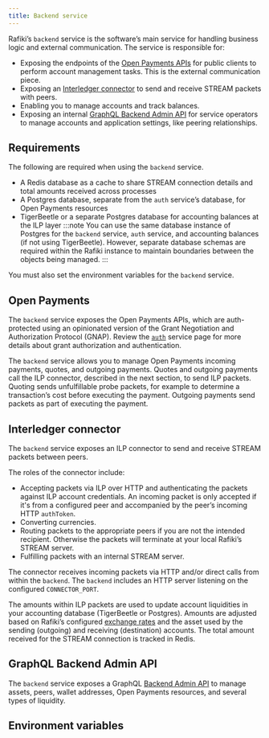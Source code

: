 ```yaml
---
title: Backend service
---
```



Rafiki’s <LinkOut href="https://github.com/interledger/rafiki/tree/main/packages/backend">`backend`</LinkOut> service is the software’s main service for handling business logic and external communication. The service is responsible for:

- Exposing the endpoints of the [Open Payments APIs](#open-payments) for public clients to perform account management tasks. This is the external communication piece.
- Exposing an [Interledger connector](#interledger-connector) to send and receive STREAM packets with peers.
- Enabling you to manage accounts and track balances.
- Exposing an internal [GraphQL Backend Admin API](#graphql-backend-admin-api) for service operators to manage accounts and application settings, like peering relationships.

## Requirements

The following are required when using the `backend` service.

- A Redis database as a cache to share STREAM connection details and total amounts received across processes
- A Postgres database, separate from the `auth` service’s database, for Open Payments resources
- TigerBeetle or a separate Postgres database for accounting balances at the ILP layer
  :::note
  You can use the same database instance of Postgres for the `backend` service, `auth` service, and accounting balances (if not using TigerBeetle). However, separate database schemas are required within the Rafiki instance to maintain boundaries between the objects being managed.
  :::

You must also set the environment variables for the `backend` service.

## Open Payments

The `backend` service exposes the Open Payments APIs, which are auth-protected using an opinionated version of the Grant Negotiation and Authorization Protocol (GNAP). Review the [`auth`](/integration/deployment/services/auth-service) service page for more details about grant authorization and authentication.

The `backend` service allows you to manage Open Payments <LinkOut href="https://openpayments.dev/introduction/op-concepts/#incoming-payment">incoming payments</LinkOut>, <LinkOut href="https://openpayments.dev/introduction/op-concepts/#quote">quotes</LinkOut>, and <LinkOut href='https://openpayments.dev/introduction/op-concepts/#outgoing-payment'>outgoing payments</LinkOut>. Quotes and outgoing payments call the ILP connector, described in the next section, to send ILP packets. Quoting sends unfulfillable probe packets, for example to determine a transaction’s cost before executing the payment. Outgoing payments send packets as part of executing the payment.

## Interledger connector

The `backend` service exposes an ILP connector to send and receive STREAM packets between peers.

The roles of the connector include:

- Accepting packets via ILP over HTTP and authenticating the packets against ILP account credentials. An incoming packet is only accepted if it's from a configured peer and accompanied by the peer’s incoming HTTP `authToken`.
- Converting currencies.
- Routing packets to the appropriate peers if you are not the intended recipient. Otherwise the packets will terminate at your local Rafiki’s STREAM server.
- Fulfilling packets with an internal STREAM server.

The connector receives incoming packets via HTTP and/or direct calls from within the `backend`. The `backend` includes an HTTP server listening on the configured `CONNECTOR_PORT`.

The amounts within ILP packets are used to update account liquidities in your accounting database (TigerBeetle or Postgres). Amounts are adjusted based on Rafiki’s configured [exchange rates](/integration/before-you-begin#provide-exchange-rate-details) and the asset used by the sending (outgoing) and receiving (destination) accounts. The total amount received for the STREAM connection is tracked in Redis.

## GraphQL Backend Admin API

The `backend` service exposes a GraphQL [Backend Admin API](/integration/deployment/apis/graphql/admin-api-overview#backend-admin-api) to manage assets, peers, wallet addresses, Open Payments resources, and several types of liquidity.

## Environment variables

<Backend />
